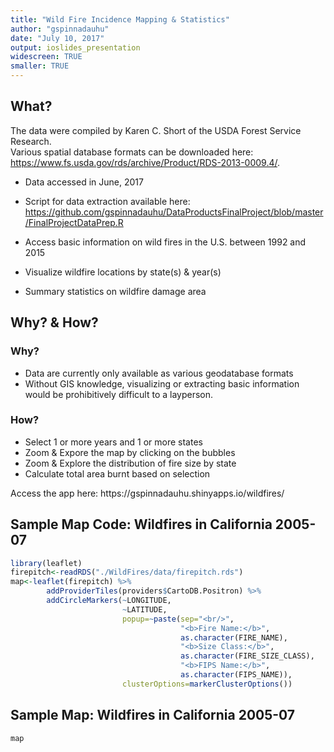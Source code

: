 ```yaml
---
title: "Wild Fire Incidence Mapping & Statistics"
author: "gspinnadauhu"
date: "July 10, 2017"
output: ioslides_presentation
widescreen: TRUE
smaller: TRUE
---
```


## What?

The data were compiled by Karen C. Short of the USDA Forest Service Research. </br>
Various spatial database formats can be downloaded here: </br>
<https://www.fs.usda.gov/rds/archive/Product/RDS-2013-0009.4/>.

- Data accessed in June, 2017
- Script for data extraction available here: </br>
<https://github.com/gspinnadauhu/DataProductsFinalProject/blob/master/FinalProjectDataPrep.R>

- Access basic information on wild fires in the U.S. between 1992 and 2015
- Visualize wildfire locations by state(s) & year(s)
- Summary statistics on wildfire damage area



## Why? & How?
### Why?
- Data are currently only available as various geodatabase formats
- Without GIS knowledge, visualizing or extracting basic information would be prohibitively difficult to a layperson.

### How?
- Select 1 or more years and 1 or more states
- Zoom & Expore the map by clicking on the bubbles
- Zoom & Explore the distribution of fire size by state
- Calculate total area burnt based on selection

Access the app here: https://gspinnadauhu.shinyapps.io/wildfires/

## Sample Map Code: Wildfires in California 2005-07

```r
library(leaflet)
firepitch<-readRDS("./WildFires/data/firepitch.rds")
map<-leaflet(firepitch) %>%
        addProviderTiles(providers$CartoDB.Positron) %>% 
        addCircleMarkers(~LONGITUDE,
                         ~LATITUDE,
                         popup=~paste(sep="<br/>",
                                      "<b>Fire Name:</b>",
                                      as.character(FIRE_NAME),
                                      "<b>Size Class:</b>",
                                      as.character(FIRE_SIZE_CLASS),
                                      "<b>FIPS Name:</b>",
                                      as.character(FIPS_NAME)),
                         clusterOptions=markerClusterOptions())
```

## Sample Map: Wildfires in California 2005-07

```r
map
```